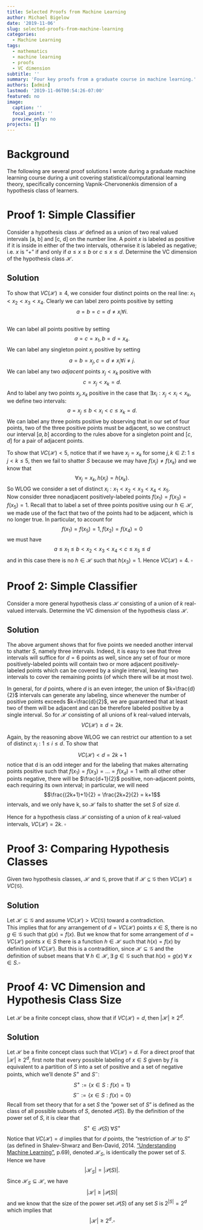 ```yaml
---
title: Selected Proofs from Machine Learning
author: Michael Bigelow
date: '2019-11-06'
slug: selected-proofs-from-machine-learning
categories:
  - Machine Learning
tags:
  - mathematics
  - machine learning
  - proofs
  - VC dimension
subtitle: ''
summary: 'Four key proofs from a graduate course in machine learning.'
authors: [admin]
lastmod: '2019-11-06T00:54:26-07:00'
featured: no
image:
  caption: ''
  focal_point: ''
  preview_only: no
projects: []
---
```


# Background
The following are several proof solutions I wrote during a graduate machine learning course during a unit covering statistical/computational learning theory, specifically concerning Vapnik-Chervonenkis dimension of a hypothesis class of learners.

# Proof 1: Simple Classifier
Consider a hypothesis class $\mathcal{H}$ defined as a union of two real valued intervals [a, b] and [c, d] on the number line. A point $x$ is labeled as positive if it is inside in either of the two intervals, otherwise it is labeled as negative; i.e. $x$ is "+" if and only if $a \le x \le b$ or  $c \le x \le d$. Determine the VC dimension of the hypothesis class $\mathcal{H}$.

## Solution
To show that $VC(\mathcal{H}) \geqslant 4$, we consider four distinct points on the real line: $x_1 < x_2 < x_3 < x_4$.  Clearly we can label zero points positive by setting 
$$a=b=c=d\neq x_i \forall i.$$  
We can label all points positive by setting 
$$a=c=x_1,b=d=x_4.$$ 
We can label any singleton point $x_j$ positive by setting 
$$a=b=x_j, c=d\neq x_i \forall i\neq j.$$
We can label any two $adjacent$ points $x_j<x_k$ positive with 
$$c=x_j < x_k = d.$$
And to label any two points $x_j, x_k$ positive in the case that $\exists x_i: x_j<x_i<x_k,$ we define two intervals:
$$a=x_j\leqslant b < x_i < c \leqslant x_k = d.$$
We can label any three points positive by observing that in our set of four points, two of the three positive points must be adjacent, so we construct our interval $[a,b]$ according to the rules above for a singleton point and $[c,d]$ for a pair of adjacent points. 

To show that $VC(\mathcal{H}) < 5$, notice that if we have $x_j=x_k$ for some $j,k \in \mathbb{Z}: \;1 \leqslant j<k\leqslant 5,$ then we fail to shatter $S$ because we may have $f(x_j)\neq f(x_k)$ and we know that $$\forall  x_j=x_k,  h(x_j)=h(x_k).$$  So WLOG we consider a set of distinct $x_i: x_1 < x_2 < x_3 < x_4 < x_5.$  
Now consider three nonadjacent positively-labeled points $f(x_1)=f(x_3)=f(x_5)=1.$  Recall that to label a set of three points positive using our $h \in \mathcal{H},$ we made use of the fact that two of the points had to be adjacent, which is no longer true.  In particular, to account for 
$$f(x_1)=f(x_5)=1,f(x_2)=f(x_4)=0$$
we must have
$$a \leqslant x_1 \leqslant b < x_2 <x_3 <x_4 <c \leqslant x_5 \leqslant d$$ and in this case there is no $h \in \mathcal{H}$ such that $h(x_3)=1$. Hence $VC(\mathcal{H}) = 4$. $\square$

# Proof 2: Simple Classifier
Consider a more general hypothesis class $\mathcal{H}$ consisting of a union of $k$ real-valued intervals. Determine the VC dimension of the hypothesis class $\mathcal{H}$.

## Solution
The above argument shows that for five points we needed another interval to shatter $S,$ namely three intervals.  Indeed, it is easy to see that three intervals will suffice for $d=6$ points as well, since any set of four or more positively-labeled points will contain two or more adjacent positively-labeled points which can be covered by a single interval, leaving two intervals to cover the remaining points (of which there will be at most two).

In general, for $d$ points, where $d$ is an even integer, the union of $k=\frac{d}{2}$ intervals can generate any labeling, since whenever the number of positive points exceeds $k=\frac{d}{2}$, we are guaranteed that at least two of them will be adjacent and can be therefore labeled positive by a single interval.  So for $\mathcal{H}$ consisting of all unions of k real-valued intervals, 
$$VC(\mathcal{H})\geqslant d = 2k.$$

Again, by the reasoning above WLOG we can restrict our attention to a set of distinct $x_i: 1\leqslant i \leqslant d.$ To show that 
$$VC(\mathcal{H})< d = 2k+1$$
notice that d is an odd integer and for the labeling that makes alternating points positive such that $f(x_1)=f(x_3)=...=f(x_d)=1$ with all other other points negative, there will be $\frac{d+1}{2}$ positive, non-adjacent points, each requiring its own interval; in particular, we will need 
$$\frac{(2k+1)+1}{2} = \frac{2k+2}{2} = k+1$$ intervals, and we only have k, so $\mathcal{H}$ fails to shatter the set $S$ of size $d.$

Hence for a hypothesis class $\mathcal{H}$ consisting of a union of $k$ real-valued intervals, $VC(\mathcal{H})= 2k.$ $\square$

# Proof 3: Comparing Hypothesis Classes
Given two hypothesis classes, $\mathcal{H}$ and $\mathcal{G}$, prove that if $\mathcal{H} \subseteq \mathcal{G}$ then $VC(\mathcal{H})\leq VC(\mathcal{G})$.

## Solution
Let $\mathcal{H}\subseteq \mathcal{G}$ and assume $VC(\mathcal{H})>VC(\mathcal{G})$ toward a contradiction.  
This implies that for any arrangement of $d=VC(\mathcal{H})$ points $x \in S,$ there is no $g\in \mathcal{G}$ such that $g(x)=f(x).$  But we know that for some arrangement of $d=VC(\mathcal{H})$ points $x \in S$ there is a function $h \in \mathcal{H}$ such that $h(x)=f(x)$ by definition of $VC(\mathcal{H}).$  But this is a contradition, since $\mathcal{H}\subseteq \mathcal{G}$ and the definition of subset means that 
$\forall \;h \in \mathcal{H}, \exists \;g \in \mathcal{G}$ such that $h(x)=g(x) \;\forall\;x \in S. \square$

# Proof 4: VC Dimension and Hypothesis Class Size
Let $\mathcal{H}$ be a finite concept class, show that if $VC(\mathcal{H})=d$, then $|\mathcal{H}|\geq 2^d$.

## Solution
Let $\mathcal{H}$ be a finite concept class such that $VC(\mathcal{H})=d$. For a direct proof that $|\mathcal{H}|\geq 2^d$, first note that every possible labeling of $x \in S$ given by $f$ is equivalent to a partition of $S$ into a set of positive and a set of negative points, which we'll denote $S^+$ and $S^-:$
$$S^+:=\{x \in S:f(x)=1\}$$ 
$$S^-:=\{x \in S:f(x)=0\}$$
Recall from set theory that for a set $S$ the "power set of $S$" is defined as the class of all possible subsets of $S,$ denoted $\mathcal{P}(S)$. By the definition of the power set of $S,$ it is clear that
$$S^+ \in \mathcal{P}(S)\; \forall S^+$$
Notice that $VC(\mathcal{H})=d$ implies that for $d$ points, the "restriction of $\mathcal{H}$ to $S$" (as defined in Shalev-Shwarz and Ben-David, 2014. ["Understanding Machine Learning"](https://www.cs.huji.ac.il/~shais/UnderstandingMachineLearning/understanding-machine-learning-theory-algorithms.pdf), p.69), denoted $\mathcal{H}_S,$ is identically the power set of $S.$ Hence we have 
$$|\mathcal{H}_S|=|\mathcal{P}(S)|.$$ Since $\mathcal{H}_S \subseteq \mathcal{H},$ we have
$$|\mathcal{H}|\geq |\mathcal{P}(S)|$$
and we know that the size of the power set $\mathcal{P}(S)$ of any set $S$ is $2^{|S|}=2^d$ which implies that  
$$|\mathcal{H}|\geq 2^d.\square$$
